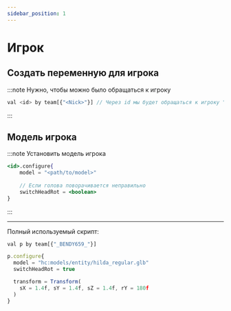 ```yaml
---
sidebar_position: 1
---
```


# Игрок

## Создать переменную для игрока

:::note Нужно, чтобы можно было обращаться к игроку
```jsx
val <id> by team[{"<Nick>"}] // Через id мы будет обращаться к игроку "Nick"
```
:::

## Модель игрока

:::note Установить модель игрока
```jsx
<id>.configure{
    model = "<path/to/model>"
    
    // Если голова поворачивается неправильно
    switchHeadRot = <boolean>
}
```

:::

---

Полный используемый скрипт:

```jsx
val p by team[{"_BENDY659_"}]

p.configure{
  model = "hc:models/entity/hilda_regular.glb"
  switchHeadRot = true

  transform = Transform(
    sX = 1.4f, sY = 1.4f, sZ = 1.4f, rY = 180f
  )
}
```
